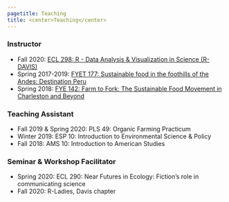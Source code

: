 ```yaml
---
pagetitle: Teaching
title: <center>Teaching</center>
---
```


### Instructor  

* Fall 2020: [ECL 298: R - Data Analysis & Visualization in Science (R-DAVIS)](https://gge-ucd.github.io/R-DAVIS/index.html)   
* Spring 2017-2019: [FYET 177: Sustainable food in the foothills of the Andes: Destination Peru](https://cofc.abroadoffice.net/internal-program-description-FYE-Huaraz-Peru-Sustainable-Food-2017-165738-187.html)  
* Spring 2018: [FYE 142: Farm to Fork: The Sustainable Food Movement in Charleston and Beyond](https://fye.cofc.edu/courses/course-history/spring-2018.php#farm)  

### Teaching Assistant  

* Fall 2019 & Spring 2020: PLS 49: Organic Farming Practicum
* Winter 2019: ESP 10: Introduction to Environmental Science & Policy
* Fall 2018: AMS 10: Introduction to American Studies

### Seminar & Workshop Facilitator  

* Spring 2020: ECL 290: Near Futures in Ecology: Fiction's role in communicating science
* Fall 2020: R-Ladies, Davis chapter
